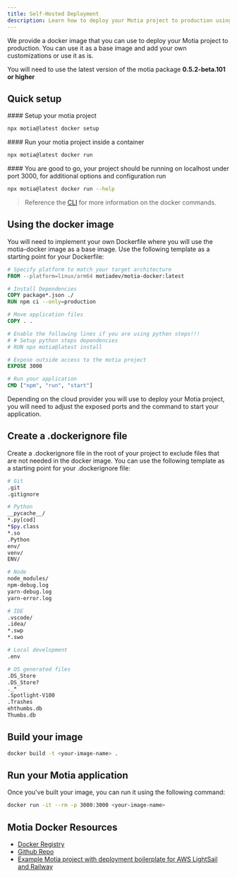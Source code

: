 ```yaml
---
title: Self-Hosted Deployment
description: Learn how to deploy your Motia project to production using motia-docker
---
```


We provide a docker image that you can use to deploy your Motia project to production. You can use it as a base image and add your own customizations or use it as is.

<Callout type="warn">You will need to use the latest version of the motia package **0.5.2-beta.101 or higher**</Callout>

## Quick setup

<Steps>
<Step>
#### Setup your motia project

```bash
npx motia@latest docker setup
```

</Step>
<Step>
#### Run your motia project inside a container

```bash
npx motia@latest docker run
```

  </Step>
  <Step>
#### You are good to go, your project should be running on localhost under port 3000, for additional options and configuration run

```bash
npx motia@latest docker run --help
```

  </Step>
</Steps>

> Reference the [CLI](/docs/concepts/cli#docker) for more information on the docker commands.

## Using the docker image

You will need to implement your own Dockerfile where you will use the motia-docker image as a base image. Use the following template as a starting point for your Dockerfile:

```dockerfile
# Specify platform to match your target architecture
FROM --platform=linux/arm64 motiadev/motia-docker:latest

# Install Dependencies
COPY package*.json ./
RUN npm ci --only=production

# Move application files
COPY . .

# Enable the following lines if you are using python steps!!!
# # Setup python steps dependencies
# RUN npx motia@latest install

# Expose outside access to the motia project
EXPOSE 3000

# Run your application
CMD ["npm", "run", "start"]
```

<Callout type="info">
  Depending on the cloud provider you will use to deploy your Motia project, you will need to adjust the exposed ports
  and the command to start your application.
</Callout>

## Create a .dockerignore file

Create a .dockerignore file in the root of your project to exclude files that are not needed in the docker image. You can use the following template as a starting point for your .dockerignore file:

```bash
# Git
.git
.gitignore

# Python
__pycache__/
*.py[cod]
*$py.class
*.so
.Python
env/
venv/
ENV/

# Node
node_modules/
npm-debug.log
yarn-debug.log
yarn-error.log

# IDE
.vscode/
.idea/
*.swp
*.swo

# Local development
.env

# OS generated files
.DS_Store
.DS_Store?
._*
.Spotlight-V100
.Trashes
ehthumbs.db
Thumbs.db
```

## Build your image

```bash
docker build -t <your-image-name> .
```

## Run your Motia application

Once you've built your image, you can run it using the following command:

```bash
docker run -it --rm -p 3000:3000 <your-image-name>
```

## Motia Docker Resources

- [Docker Registry](https://hub.docker.com/r/motiadev/motia-docker)
- [Github Repo](https://github.com/MotiaDev/motia-docker)
- [Example Motia project with deployment boilerplate for AWS LightSail and Railway](https://github.com/MotiaDev/motia-examples/tree/main/examples/motia-docker)
